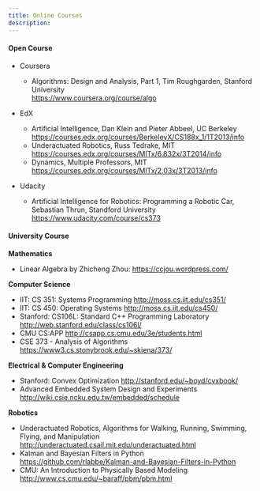```yaml
---
title: Online Courses
description: 
---
```


#### Open Course

* Coursera
	- Algorithms: Design and Analysis, Part 1, Tim Roughgarden, Stanford University  
        https://www.coursera.org/course/algo
* EdX
	- Artificial Intelligence, Dan Klein and Pieter Abbeel, UC Berkeley  
        https://courses.edx.org/courses/BerkeleyX/CS188x_1/1T2013/info		
	- Underactuated Robotics, Russ Tedrake, MIT  
        https://courses.edx.org/courses/MITx/6.832x/3T2014/info
	- Dynamics, Multiple Professors, MIT  
        https://courses.edx.org/courses/MITx/2.03x/3T2013/info
		
* Udacity
	- Artificial Intelligence for Robotics: Programming a Robotic Car, Sebastian Thrun, Standford University  
        https://www.udacity.com/course/cs373
		
	
#### University Course

**Mathematics**

* Linear Algebra by Zhicheng Zhou: https://ccjou.wordpress.com/

**Computer Science**

* IIT: CS 351: Systems Programming http://moss.cs.iit.edu/cs351/
* IIT: CS 450: Operating Systems http://moss.cs.iit.edu/cs450/
* Stanford: CS106L: Standard C++ Programming Laboratory http://web.stanford.edu/class/cs106l/
* CMU CS:APP http://csapp.cs.cmu.edu/3e/students.html
* CSE 373 - Analysis of Algorithms https://www3.cs.stonybrook.edu/~skiena/373/

**Electrical & Computer Engineering**

* Stanford: Convex Optimization http://stanford.edu/~boyd/cvxbook/
* Advanced Embedded System Design and Experiments http://wiki.csie.ncku.edu.tw/embedded/schedule

**Robotics**

* Underactuated Robotics, Algorithms for Walking, Running, Swimming, Flying, and Manipulation http://underactuated.csail.mit.edu/underactuated.html
* Kalman and Bayesian Filters in Python https://github.com/rlabbe/Kalman-and-Bayesian-Filters-in-Python
* CMU: An Introduction to Physically Based Modeling http://www.cs.cmu.edu/~baraff/pbm/pbm.html
